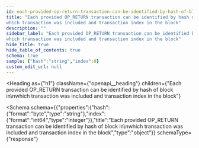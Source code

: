 ```yaml
---
id: each-provided-op-return-transaction-can-be-identified-by-hash-of-block-in-which-transaction-was-included-and-transaction-index-in-the-block
title: "Each provided OP_RETURN transaction can be identified by hash of block in
which transaction was included and transaction index in the block"
description: ""
sidebar_label: "Each provided OP_RETURN transaction can be identified by hash of block in
which transaction was included and transaction index in the block"
hide_title: true
hide_table_of_contents: true
schema: true
sample: {"hash":"string","index":0}
custom_edit_url: null
---
```



<Heading
  as={"h1"}
  className={"openapi__heading"}
  children={"Each provided OP_RETURN transaction can be identified by hash of block in\nwhich transaction was included and transaction index in the block"}
>
</Heading>





<Schema
  schema={{"properties":{"hash":{"format":"byte","type":"string"},"index":{"format":"int64","type":"integer"}},"title":"Each provided OP_RETURN transaction can be identified by hash of block in\nwhich transaction was included and transaction index in the block","type":"object"}}
  schemaType={"response"}
>
  
</Schema>
            